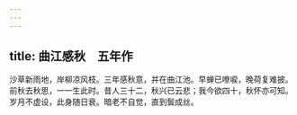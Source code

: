 ```yaml
---
---
---
```

title: 曲江感秋　五年作
---



沙草新雨地，岸柳凉风枝。三年感秋意，并在曲江池。早蝉已嘹唳，晚荷复难披。前秋去秋思，一一生此时。昔人三十二，秋兴已云悲；我今欲四十，秋怀亦可知。岁月不虚设，此身随日衰。暗老不自觉，直到鬓成丝。
